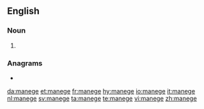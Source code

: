 {{also|Manege}}
==English==

===Noun===
{{en-noun|-}}

# {{alternative spelling of|manège|lang=en}}

===Anagrams===
* {{l|en|menage}}

[[da:manege]]
[[et:manege]]
[[fr:manege]]
[[hy:manege]]
[[io:manege]]
[[it:manege]]
[[nl:manege]]
[[sv:manege]]
[[ta:manege]]
[[te:manege]]
[[vi:manege]]
[[zh:manege]]
